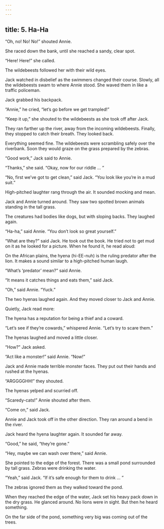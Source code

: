 ```yaml
---
---
---
```

title: 5. Ha-Ha
---



“Oh, no! No! No!” shouted Annie.

She raced down the bank, until she reached a sandy, clear spot.

“Here! Here!” she called.

The wildebeests followed her with their wild eyes.

Jack watched in disbelief as the swimmers changed their course. Slowly, all the wildebeests swam to where Annie stood. She waved them in like a traffic policeman.

Jack grabbed his backpack.

“Annie,” he cried, “let’s go before we get trampled!”

“Keep it up,” she shouted to the wildebeests as she took off after Jack.

They ran farther up the river, away from the incoming wildebeests. Finally, they stopped to catch their breath. They looked back.

Everything seemed fine. The wildebeests were scrambling safely over the riverbank. Soon they would graze on the grass prepared by the zebras.

“Good work,” Jack said to Annie.

“Thanks,” she said. “Okay, now for our riddle … ”

“No, first we’ve got to get clean,” said Jack. “You look like you’re in a mud suit.”

High-pitched laughter rang through the air. It sounded mocking and mean.

Jack and Annie turned around. They saw two spotted brown animals standing in the tall grass.

The creatures had bodies like dogs, but with sloping backs. They laughed again.

“Ha-ha,” said Annie. “You don’t look so great yourself.”

“What are they?” said Jack. He took out the book. He tried not to get mud on it as he looked for a picture. When he found it, he read aloud:

On the African plains, the hyena (hi-EE-nuh) is the ruling predator after the lion. It makes a sound similar to a high-pitched human laugh.



“What’s ‘predator’ mean?” said Annie.

“It means it catches things and eats them,” said Jack.

“Oh,” said Annie. “Yuck.”

The two hyenas laughed again. And they moved closer to Jack and Annie.

Quietly, Jack read more:

The hyena has a reputation for being a thief and a coward.



“Let’s see if they’re cowards,” whispered Annie. “Let’s try to scare them.”

The hyenas laughed and moved a little closer.

“How?” Jack asked.

“Act like a monster!” said Annie. “Now!”

Jack and Annie made terrible monster faces. They put out their hands and rushed at the hyenas.

“ARGGGGHH!” they shouted.

The hyenas yelped and scurried off.

“Scaredy-cats!” Annie shouted after them.

“Come on,” said Jack.



Annie and Jack took off in the other direction. They ran around a bend in the river.

Jack heard the hyena laughter again. It sounded far away.

“Good,” he said, “they’re gone.”

“Hey, maybe we can wash over there,” said Annie.

She pointed to the edge of the forest. There was a small pond surrounded by tall grass. Zebras were drinking the water.

“Yeah,” said Jack. “If it’s safe enough for them to drink … ”

The zebras ignored them as they walked toward the pond.

When they reached the edge of the water, Jack set his heavy pack down in the dry grass. He glanced around. No lions were in sight. But then he heard something.

On the far side of the pond, something very big was coming out of the trees.